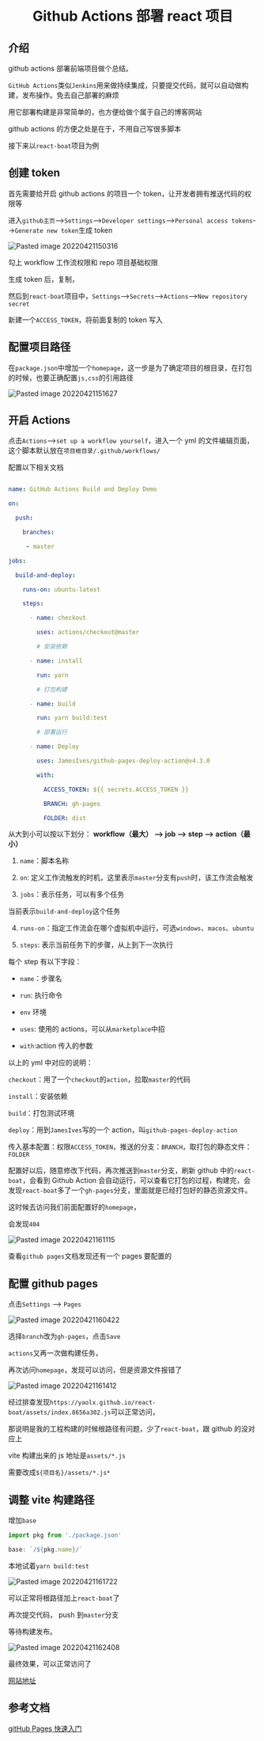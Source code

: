 # <center> Github Actions 部署 react 项目</center>

## 介绍

github actions 部署前端项目做个总结。

`GitHub Actions`类似`Jenkins`用来做持续集成，只要提交代码，就可以自动做构建，发布操作。免去自己部署的麻烦

用它部署构建是非常简单的，也方便给做个属于自己的博客网站

github actions 的方便之处是在于，不用自己写很多脚本

接下来以`react-boat`项目为例

## 创建 token

首先需要给开启 github actions 的项目一个 token，让开发者拥有推送代码的权限等

进入`github主页`-->`Settings`-->`Developer settings`-->`Personal access tokens`-->`Generate new token`生成 token

![Pasted image 20220421150316](https://user-images.githubusercontent.com/7429874/164420280-3188ee40-0acf-44a6-b342-338bc56721e1.png)

勾上 workflow 工作流权限和 repo 项目基础权限

生成 token 后，复制，

然后到`react-boat`项目中，`Settings`-->`Secrets`-->`Actions`-->`New repository secret`

新建一个`ACCESS_TOKEN`，将前面复制的 token 写入

## 配置项目路径

在`package.json`中增加一个`homepage`，这一步是为了确定项目的根目录，在打包的时候，也要正确配置`js,css`的引用路径

![Pasted image 20220421151627](https://user-images.githubusercontent.com/7429874/164420343-ab4685ea-2427-4660-ba5e-b0f1983b2f03.png)

## 开启 Actions

点击`Actions`-->`set up a workflow yourself`，进入一个 yml 的文件编辑页面，这个脚本默认放在`项目根目录/.github/workflows/`

配置以下相关文档

```yml

name: GitHub Actions Build and Deploy Demo

on:

  push:

    branches:

     - master

jobs:

  build-and-deploy:

    runs-on: ubuntu-latest

    steps:

      - name: checkout

        uses: actions/checkout@master

        # 安装依赖

      - name: install

        run: yarn

        # 打包构建

      - name: build

        run: yarn build:test

        # 部署运行

      - name: Deploy

        uses: JamesIves/github-pages-deploy-action@v4.3.0

        with:

          ACCESS_TOKEN: ${{ secrets.ACCESS_TOKEN }}

          BRANCH: gh-pages

          FOLDER: dist

```

从大到小可以按以下划分： **workflow（最大） --> job --> step --> action（最小）**

1. `name`：脚本名称

2. `on`: 定义工作流触发的时机，这里表示`master`分支有`push`时，该工作流会触发

3. `jobs`：表示任务，可以有多个任务

当前表示`build-and-deploy`这个任务

4. `runs-on`：指定工作流会在哪个虚拟机中运行，可选`windows`、`macos`、`ubuntu`

5. `steps`: 表示当前任务下的步骤，从上到下一次执行

每个 step 有以下字段：

- `name`：步骤名

- `run`: 执行命令

- `env` 环境

- `uses`: 使用的 actions，可以从`marketplace`中招

- `with`:action 传入的参数

以上的 yml 中对应的说明：

`checkout`：用了一个`checkout`的`action`，拉取`master`的代码

`install`：安装依赖

`build`：打包测试环境

`deploy`：用到`JamesIves`写的一个 action，叫`github-pages-deploy-action`

传入基本配置：权限`ACCESS_TOKEN`，推送的分支：`BRANCH`，取打包的静态文件：`FOLDER`

配置好以后，随意修改下代码，再次推送到`master`分支，刷新 github 中的`react-boat`，会看到 Github Action 会自动运行，可以查看它打包的过程，构建完，会发现`react-boat`多了一个`gh-pages`分支，里面就是已经打包好的静态资源文件。

这时候去访问我们前面配置好的`homepage`，

会发现`404`

![Pasted image 20220421161115](https://user-images.githubusercontent.com/7429874/164420385-6607af91-5f18-413e-a14d-324310115c1f.png)

查看`github pages`文档发现还有一个 pages 要配置的

## 配置 github pages

点击`Settings` --> `Pages`

![Pasted image 20220421160422](https://user-images.githubusercontent.com/7429874/164420460-5b154e06-154a-49be-9935-889c524b1c5e.png)

选择`branch`改为`gh-pages`，点击`Save`

`actions`又再一次做构建任务，

再次访问`homepage`，发现可以访问，但是资源文件报错了

![Pasted image 20220421161412](https://user-images.githubusercontent.com/7429874/164420488-52faaf2a-d383-4b74-863b-394245f203d5.png)

经过排查发现`https://yaolx.github.io/react-boat/assets/index.8656a302.js`可以正常访问，

那说明是我的工程构建的时候根路径有问题，少了`react-boat`，跟 github 的没对应上

vite 构建出来的 js 地址是`assets/*.js`

需要改成`${项目名}/assets/*.js*`

## 调整 vite 构建路径

增加`base`

```js
import pkg from './package.json'

base: `/${pkg.name}/`
```

本地试着`yarn build:test`

![Pasted image 20220421161722](https://user-images.githubusercontent.com/7429874/164420512-25f5bb1a-95a2-42a0-a8f3-750804f73818.png)

可以正常将根路径加上`react-boat`了

再次提交代码， push 到`master`分支

等待构建发布。

![Pasted image 20220421162408](https://user-images.githubusercontent.com/7429874/164420539-f8955089-1e30-443a-b198-ff3487ba7290.png)

最终效果，可以正常访问了

[网站地址](https://yaolx.github.io/react-boat)

## 参考文档

[gitHub Pages 快速入门](https://docs.github.com/cn/pages/quickstart)
